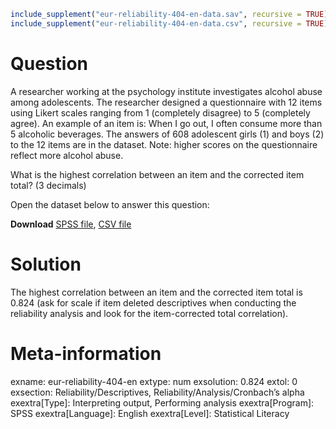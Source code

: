 ```r
include_supplement("eur-reliability-404-en-data.sav", recursive = TRUE)
include_supplement("eur-reliability-404-en-data.csv", recursive = TRUE)
```

Question
========
A researcher working at the psychology institute investigates alcohol abuse among adolescents. The researcher designed a questionnaire with 12 items using Likert scales ranging from 1 (completely disagree) to 5 (completely agree). An example of an item is: When I go out, I often consume more than 5 alcoholic beverages. The answers of 608 adolescent girls (1) and boys (2) to the 12 items are in the dataset. Note: higher scores on the questionnaire reflect more alcohol abuse.

What is the highest correlation between an item and the corrected item total? (3 decimals)

Open the dataset below to answer this question:

**Download** [SPSS file](eur-reliability-404-en-data.sav), [CSV file](eur-reliability-404-en-data.csv)


Solution
========
The highest correlation between an item and the corrected item total is 0.824 (ask for scale if item deleted descriptives when conducting the reliability analysis and look for the item-corrected total correlation).


Meta-information
================
exname: eur-reliability-404-en
extype: num
exsolution: 0.824
extol: 0
exsection: Reliability/Descriptives, Reliability/Analysis/Cronbach's alpha
exextra[Type]: Interpreting output, Performing analysis
exextra[Program]: SPSS
exextra[Language]: English
exextra[Level]: Statistical Literacy

